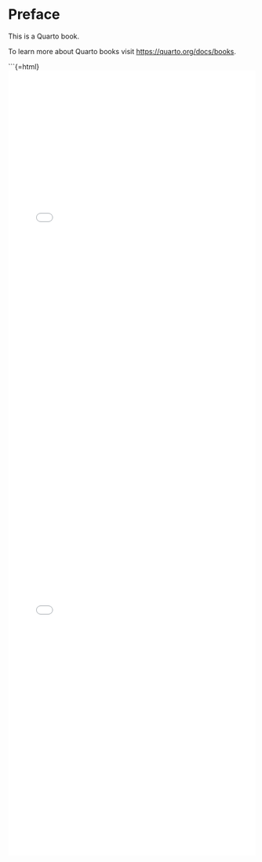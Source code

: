 # Preface {.unnumbered}

This is a Quarto book.

To learn more about Quarto books visit <https://quarto.org/docs/books>.

```{=html}
<iframe src="widget.html?prompt_id=hemoglobinlevels-1756941138" width="100%" height="800" style="border:none;"></iframe>
<iframe src="widget.html?prompt_id=data-visualization-challenge-1756956411" width="100%" height="800" style="border:none;"></iframe>
<script>
  window.addEventListener('message', function(event) {
    // Check if the message is the one we expect
    if (event.data && event.data.type === 'setIframeHeight') {
      // Find all iframes on the page
      const iframes = document.querySelectorAll('iframe');
      // Loop through them to find which one sent the message
      for (let iframe of iframes) {
        // event.source is the window object of the sending iframe.
        // We match it with the iframe element's contentWindow.
        if (iframe.contentWindow === event.source) {
          // We found the correct iframe, now set its height
          iframe.style.height = (event.data.height + 20) + 'px';
          // Break the loop since we found our match
          break; 
        }
      }
    }
  });
</script>